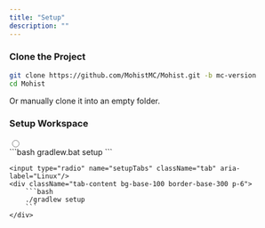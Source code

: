 ```yaml
---
title: "Setup"
description: ""
---
```


### Clone the Project

```bash
git clone https://github.com/MohistMC/Mohist.git -b mc-version
cd Mohist
```

Or manually clone it into an empty folder.

### Setup Workspace

<div className="tabs tabs-lift">
    <input type="radio" name="setupTabs" className="tab" aria-label="Windows" defaultChecked/>
    <div className="tab-content bg-base-100 border-base-300 p-6">
        ```bash
        gradlew.bat setup
        ```
    </div>

    <input type="radio" name="setupTabs" className="tab" aria-label="Linux"/>
    <div className="tab-content bg-base-100 border-base-300 p-6">
        ```bash
        ./gradlew setup
        ```
    </div>
</div>
